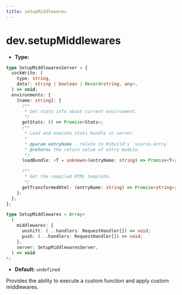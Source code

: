 ```yaml
---
title: setupMiddlewares
---
```


# dev.setupMiddlewares

- **Type:**

```ts
type SetupMiddlewaresServer = {
  sockWrite: (
    type: string,
    data?: string | boolean | Record<string, any>,
  ) => void;
  environments: {
    [name: string]: {
      /**
       * Get stats info about current environment.
       */
      getStats: () => Promise<Stats>;
      /**
       * Load and execute stats bundle in server.
       *
       * @param entryName - relate to Rsbuild's `source.entry`
       * @returns the return value of entry module.
       */
      loadBundle: <T = unknown>(entryName: string) => Promise<T>;

      /**
       * Get the compiled HTML template.
       */
      getTransformedHtml: (entryName: string) => Promise<string>;
    };
  };
};

type SetupMiddlewares = Array<
  (
    middlewares: {
      unshift: (...handlers: RequestHandler[]) => void;
      push: (...handlers: RequestHandler[]) => void;
    },
    server: SetupMiddlewaresServer,
  ) => void
>;
```

- **Default:** `undefined`

Provides the ability to execute a custom function and apply custom middlewares.


<RsbuildConfig configName="dev.setupMiddlewares" />

